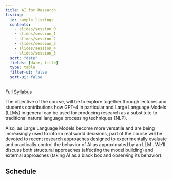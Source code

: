 ```yaml
---
title: AI for Research
listing:
  id: sample-listings
  contents:
    - slides/session_0
    - slides/session_1
    - slides/session_2
    - slides/session_3
    - slides/session_4
    - slides/session_5
  sort: "date"
  fields: [date, title]
  type: table
  filter-ui: false
  sort-ui: false
---
```




[Full Syllabus](syllabus_2023.pdf)

The objective of the course, will be to explore together through lectures and students
contributions how GPT-4 in particular and Large Language Models (LLMs) in general can be used
for producing research as a substitute to traditional natural language processing techniques
(NLP).

Also, as Large Language Models become more versatile and are being increasingly used to inform
real world decisions, part of the course will be devoted to recent research approaches designed to
experimentally evaluate and practically control the behavior of AI as approximated by an LLM .
We’ll discuss both structural approaches (affecting the model building) and external approaches
(taking AI as a black box and observing its behavior).


## Schedule

::: {#sample-listings}

:::

